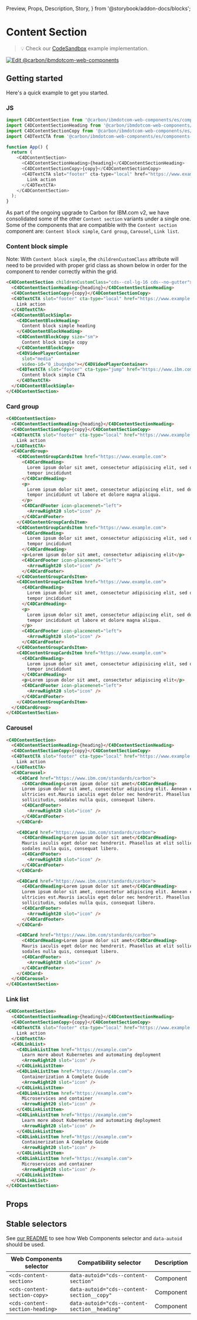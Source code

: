   Preview,
  Props,
  Description,
  Story,
} from '@storybook/addon-docs/blocks';

# Content Section

> 💡 Check our
> [CodeSandbox](https://githubbox.com/carbon-design-system/carbon-for-ibm-dotcom/tree/main/packages/web-components/examples/codesandbox/components-react/content-section)
> example implementation.

[![Edit @carbon/ibmdotcom-web-components](https://codesandbox.io/static/img/play-codesandbox.svg)](https://githubbox.com/carbon-design-system/carbon-for-ibm-dotcom/tree/main/packages/web-components/examples/codesandbox/components-react/content-section)

## Getting started

Here's a quick example to get you started.

### JS

```javascript
import C4DContentSection from '@carbon/ibmdotcom-web-components/es/components-react/content-section/content-section';
import C4DContentSectionHeading from '@carbon/ibmdotcom-web-components/es/components-react/content-section/content-section-heading';
import C4DContentSectionCopy from '@carbon/ibmdotcom-web-components/es/components-react/content-section/content-section-copy';
import C4DTextCTA from '@carbon/ibmdotcom-web-components/es/components-react/cta/text-cta';

function App() {
  return (
    <C4DContentSection>
      <C4DContentSectionHeading>{heading}</C4DContentSectionHeading>
      <C4DContentSectionCopy>{copy}</C4DContentSectionCopy>
      <C4DTextCTA slot="footer" cta-type="local" href="https://www.example.com">
        Link action
      </C4DTextCTA>
    </C4DContentSection>
  );
}
```

As part of the ongoing upgrade to Carbon for IBM.com v2, we have consolidated
some of the other `Content section` variants under a single one. Some of the
components that are compatible with the `Content section` component are:
`Content block simple`, `Card group`, `Carousel`, `Link list`.

### Content block simple

Note: With `Content block simple`, the `childrenCustomClass` attribute will need
to be provided with proper grid class as shown below in order for the component
to render correctly within the grid.

```html
<C4DContentSection childrenCustomClass="cds--col-lg-16 cds--no-gutter">
  <C4DContentSectionHeading>{heading}</C4DContentSectionHeading>
  <C4DContentSectionCopy>{copy}</C4DContentSectionCopy>
  <C4DTextCTA slot="footer" cta-type="local" href="https://www.example.com">
    Link action
  </C4DTextCTA>
  <C4DContentBlockSimple>
    <C4DContentBlockHeading>
      Content block simple heading
    </C4DContentBlockHeading>
    <C4DContentBlockCopy size="sm">
      Content block simple copy
    </C4DContentBlockCopy>
    <C4DVideoPlayerContainer
      slot="media"
      video-id="0_ibuqxqbe"></C4DVideoPlayerContainer>
    <C4DTextCTA slot="footer" cta-type="jump" href="https://www.ibm.com">
      Content block simple CTA
    </C4DTextCTA>
  </C4DContentBlockSimple>
</C4DContentSection>
```

### Card group

```html
<C4DContentSection>
  <C4DContentSectionHeading>{heading}</C4DContentSectionHeading>
  <C4DContentSectionCopy>{copy}</C4DContentSectionCopy>
  <C4DTextCTA slot="footer" cta-type="local" href="https://www.example.com">
    Link action
  </C4DTextCTA>
  <C4DCardGroup>
    <C4DContentGroupCardsItem href="https://www.example.com">
      <C4DCardHeading>
        Lorem ipsum dolor sit amet, consectetur adipisicing elit, sed do eiusmod
        tempor incididunt
      </C4DCardHeading>
      <p>
        Lorem ipsum dolor sit amet, consectetur adipiscing elit, sed do eiusmod
        tempor incididunt ut labore et dolore magna aliqua.
      </p>
      <C4DCardFooter icon-placemenet="left">
        <ArrowRight20 slot="icon" />
      </C4DCardFooter>
    </C4DContentGroupCardsItem>
    <C4DContentGroupCardsItem href="https://www.example.com">
      <C4DCardHeading>
        Lorem ipsum dolor sit amet, consectetur adipisicing elit, sed do eiusmod
        tempor incididunt
      </C4DCardHeading>
      <p>Lorem ipsum dolor sit amet, consectetur adipiscing elit</p>
      <C4DCardFooter icon-placemenet="left">
        <ArrowRight20 slot="icon" />
      </C4DCardFooter>
    </C4DContentGroupCardsItem>
    <C4DContentGroupCardsItem href="https://www.example.com">
      <C4DCardHeading>
        Lorem ipsum dolor sit amet, consectetur adipisicing elit, sed do eiusmod
        tempor incididunt
      </C4DCardHeading>
      <p>
        Lorem ipsum dolor sit amet, consectetur adipiscing elit, sed do eiusmod
        tempor incididunt ut labore et dolore magna aliqua.
      </p>
      <C4DCardFooter icon-placemenet="left">
        <ArrowRight20 slot="icon" />
      </C4DCardFooter>
    </C4DContentGroupCardsItem>
    <C4DContentGroupCardsItem href="https://www.example.com">
      <C4DCardHeading>
        Lorem ipsum dolor sit amet, consectetur adipisicing elit, sed do eiusmod
        tempor incididunt
      </C4DCardHeading>
      <p>Lorem ipsum dolor sit amet, consectetur adipiscing elit</p>
      <C4DCardFooter icon-placemenet="left">
        <ArrowRight20 slot="icon" />
      </C4DCardFooter>
    </C4DContentGroupCardsItem>
  </C4DCardGroup>
</C4DContentSection>
```

### Carousel

```html
<C4DContentSection>
  <C4DContentSectionHeading>{heading}</C4DContentSectionHeading>
  <C4DContentSectionCopy>{copy}</C4DContentSectionCopy>
  <C4DTextCTA slot="footer" cta-type="local" href="https://www.example.com">
    Link action
  </C4DTextCTA>
  <C4DCarousel>
    <C4DCard href="https://www.ibm.com/standards/carbon">
      <C4DCardHeading>Lorem ipsum dolor sit amet</C4DCardHeading>
      Lorem ipsum dolor sit amet, consectetur adipiscing elit. Aenean et
      ultricies est.Mauris iaculis eget dolor nec hendrerit. Phasellus at elit
      sollicitudin, sodales nulla quis, consequat libero.
      <C4DCardFooter>
        <ArrowRight20 slot="icon" />
      </C4DCardFooter>
    </C4DCard>

    <C4DCard href="https://www.ibm.com/standards/carbon">
      <C4DCardHeading>Lorem ipsum dolor sit amet</C4DCardHeading>
      Mauris iaculis eget dolor nec hendrerit. Phasellus at elit sollicitudin,
      sodales nulla quis, consequat libero.
      <C4DCardFooter>
        <ArrowRight20 slot="icon" />
      </C4DCardFooter>
    </C4DCard>

    <C4DCard href="https://www.ibm.com/standards/carbon">
      <C4DCardHeading>Lorem ipsum dolor sit amet</C4DCardHeading>
      Lorem ipsum dolor sit amet, consectetur adipiscing elit. Aenean et
      ultricies est.Mauris iaculis eget dolor nec hendrerit. Phasellus at elit
      sollicitudin, sodales nulla quis, consequat libero.
      <C4DCardFooter>
        <ArrowRight20 slot="icon" />
      </C4DCardFooter>
    </C4DCard>

    <C4DCard href="https://www.ibm.com/standards/carbon">
      <C4DCardHeading>Lorem ipsum dolor sit amet</C4DCardHeading>
      Mauris iaculis eget dolor nec hendrerit. Phasellus at elit sollicitudin,
      sodales nulla quis, consequat libero.
      <C4DCardFooter>
        <ArrowRight20 slot="icon" />
      </C4DCardFooter>
    </C4DCard>
  </C4DCarousel>
</C4DContentSection>
```

### Link list

```html
<C4DContentSection>
  <C4DContentSectionHeading>{heading}</C4DContentSectionHeading>
  <C4DContentSectionCopy>{copy}</C4DContentSectionCopy>
  <C4DTextCTA slot="footer" cta-type="local" href="https://www.example.com">
    Link action
  </C4DTextCTA>
  <C4DLinkList>
    <C4DLinkListItem href="https://example.com">
      Learn more about Kubernetes and automating deployment
      <ArrowRight20 slot="icon" />
    </C4DLinkListItem>
    <C4DLinkListItem href="https://example.com">
      Containerization A Complete Guide
      <ArrowRight20 slot="icon" />
    </C4DLinkListItem>
    <C4DLinkListItem href="https://example.com">
      Microservices and container
      <ArrowRight20 slot="icon" />
    </C4DLinkListItem>
    <C4DLinkListItem href="https://example.com">
      Learn more about Kubernetes and automating deployment
      <ArrowRight20 slot="icon" />
    </C4DLinkListItem>
    <C4DLinkListItem href="https://example.com">
      Containerization A Complete Guide
      <ArrowRight20 slot="icon" />
    </C4DLinkListItem>
    <C4DLinkListItem href="https://example.com">
      Microservices and container
      <ArrowRight20 slot="icon" />
    </C4DLinkListItem>
  </C4DLinkList>
</C4DContentSection>
```

## Props

<Props of={PropTypesRef} />

## Stable selectors

See
[our README](https://github.com/carbon-design-system/carbon-for-ibm-dotcom/tree/main/packages/web-components#stable-selectors-for-analytics-and-integratione2e-testing-in-web-components)
to see how Web Components selector and `data-autoid` should be used.

| Web Components selector         | Compatibility selector                        | Description |
| ------------------------------- | --------------------------------------------- | ----------- |
| `<cds-content-section>`         | `data-autoid="cds--content-section"`          | Component   |
| `<cds-content-section-copy>`    | `data-autoid="cds--content-section__copy"`    | Component   |
| `<cds-content-section-heading>` | `data-autoid="cds--content-section__heading"` | Component   |

<Description markdown={contributing} />
